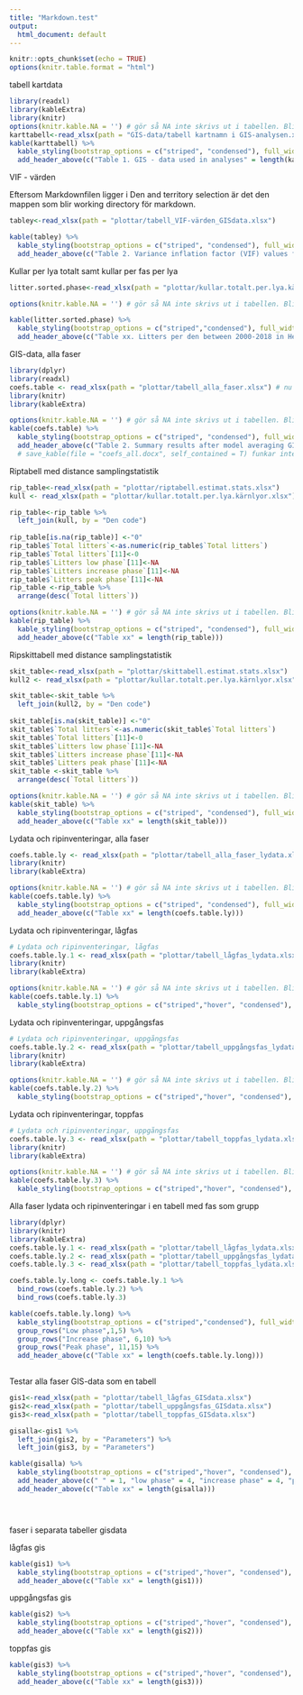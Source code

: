 ```yaml
---
title: "Markdown.test"
output:
  html_document: default
---
```


```r
knitr::opts_chunk$set(echo = TRUE)
options(knitr.table.format = "html")
```

tabell kartdata
```r
library(readxl)
library(kableExtra)
library(knitr)
options(knitr.kable.NA = '') # gör så NA inte skrivs ut i tabellen. Blir blanksteg istället
karttabell<-read_xlsx(path = "GIS-data/tabell kartnamn i GIS-analysen.xlsx")
kable(karttabell) %>%
  kable_styling(bootstrap_options = c("striped", "condensed"), full_width = F, position = "center") %>% 
  add_header_above(c("Table 1. GIS - data used in analyses" = length(karttabell)))

```


VIF - värden

Eftersom Markdownfilen ligger i Den and territory selection är det den mappen som blir working directory för markdown.
```r


tabley<-read_xlsx(path = "plottar/tabell_VIF-värden_GISdata.xlsx")

kable(tabley) %>%
  kable_styling(bootstrap_options = c("striped", "condensed"), full_width = F, position = "center") %>% 
  add_header_above(c("Table 2. Variance inflation factor (VIF) values for variables included in the global model" = length(tabley)))

```

Kullar per lya totalt samt kullar per fas per lya

```r
litter.sorted.phase<-read_xlsx(path = "plottar/kullar.totalt.per.lya.kärnlyor.xlsx") 

options(knitr.kable.NA = '') # gör så NA inte skrivs ut i tabellen. Blir blanksteg istället

kable(litter.sorted.phase) %>%
  kable_styling(bootstrap_options = c("striped","condensed"), full_width = F, position = "center") %>% 
  add_header_above(c("Table xx. Litters per den between 2000-2018 in Helags" = length(litter.sorted.phase)))
```

GIS-data, alla faser
```r
library(dplyr)
library(readxl)
coefs.table <- read_xlsx(path = "plottar/tabell_alla_faser.xlsx") # nu funkar det. Man måste läsa in dataramen direkt i markdown. Man kan inte plocka den från environment
library(knitr)
library(kableExtra)

options(knitr.kable.NA = '') # gör så NA inte skrivs ut i tabellen. Blir blanksteg istället
kable(coefs.table) %>%
  kable_styling(bootstrap_options = c("striped", "condensed"), full_width = F, position = "center", font_size = 12) %>% 
  add_header_above(c("Table 2. Summary results after model averaging GIS variables, all phases included" = length(coefs.table))) #anger hur många kolumner titeln ska ligga över
  # save_kable(file = "coefs_all.docx", self_contained = T) funkar inte. Filen blir tom
```
Riptabell med distance samplingstatistik


```r
rip_table<-read_xlsx(path = "plottar/riptabell.estimat.stats.xlsx")
kull <- read_xlsx(path = "plottar/kullar.totalt.per.lya.kärnlyor.xlsx") #lägger på en kolumn med kullar

rip_table<-rip_table %>% 
  left_join(kull, by = "Den code")
 
rip_table[is.na(rip_table)] <-"0"
rip_table$`Total litters`<-as.numeric(rip_table$`Total litters`)
rip_table$`Total litters`[11]<-0
rip_table$`Litters low phase`[11]<-NA
rip_table$`Litters increase phase`[11]<-NA
rip_table$`Litters peak phase`[11]<-NA
rip_table <-rip_table %>% 
  arrange(desc(`Total litters`))

options(knitr.kable.NA = '') # gör så NA inte skrivs ut i tabellen. Blir blanksteg istället
kable(rip_table) %>%
  kable_styling(bootstrap_options = c("striped", "condensed"), full_width = F, position = "center") %>% 
  add_header_above(c("Table xx" = length(rip_table)))


```

Ripskittabell med distance samplingstatistik


```r
skit_table<-read_xlsx(path = "plottar/skittabell.estimat.stats.xlsx")
kull2 <- read_xlsx(path = "plottar/kullar.totalt.per.lya.kärnlyor.xlsx") #lägger på en kolumn med kullar

skit_table<-skit_table %>% 
  left_join(kull2, by = "Den code")
 
skit_table[is.na(skit_table)] <-"0"
skit_table$`Total litters`<-as.numeric(skit_table$`Total litters`)
skit_table$`Total litters`[11]<-0
skit_table$`Litters low phase`[11]<-NA
skit_table$`Litters increase phase`[11]<-NA
skit_table$`Litters peak phase`[11]<-NA
skit_table <-skit_table %>% 
  arrange(desc(`Total litters`))

options(knitr.kable.NA = '') # gör så NA inte skrivs ut i tabellen. Blir blanksteg istället
kable(skit_table) %>%
  kable_styling(bootstrap_options = c("striped", "condensed"), full_width = F, position = "center") %>% 
  add_header_above(c("Table xx" = length(skit_table)))
```
Lydata och ripinventeringar, alla faser
```r
coefs.table.ly <- read_xlsx(path = "plottar/tabell_alla_faser_lydata.xlsx") # nu funkar det. Man måste läsa in dataramen direkt i markdown. Man kan inte plocka den från environment
library(knitr)
library(kableExtra)

options(knitr.kable.NA = '') # gör så NA inte skrivs ut i tabellen. Blir blanksteg istället
kable(coefs.table.ly) %>%
  kable_styling(bootstrap_options = c("striped", "condensed"), full_width = F, position = "center") %>% 
  add_header_above(c("Table xx" = length(coefs.table.ly)))
```



Lydata och ripinventeringar, lågfas


```r
# Lydata och ripinventeringar, lågfas
coefs.table.ly.1 <- read_xlsx(path = "plottar/tabell_lågfas_lydata.xlsx") # nu funkar det. Man måste läsa in dataramen direkt i markdown. Man kan inte plocka den från environment
library(knitr)
library(kableExtra)

options(knitr.kable.NA = '') # gör så NA inte skrivs ut i tabellen. Blir blanksteg istället
kable(coefs.table.ly.1) %>%
  kable_styling(bootstrap_options = c("striped","hover", "condensed"), full_width = F, position = "center") 
```
Lydata och ripinventeringar, uppgångsfas

```r
# Lydata och ripinventeringar, uppgångsfas
coefs.table.ly.2 <- read_xlsx(path = "plottar/tabell_uppgångsfas_lydata.xlsx") # nu funkar det. Man måste läsa in dataramen direkt i markdown. Man kan inte plocka den från environment
library(knitr)
library(kableExtra)

options(knitr.kable.NA = '') # gör så NA inte skrivs ut i tabellen. Blir blanksteg istället
kable(coefs.table.ly.2) %>%
  kable_styling(bootstrap_options = c("striped","hover", "condensed"), full_width = F, position = "center") 
```
Lydata och ripinventeringar, toppfas

```r
# Lydata och ripinventeringar, uppgångsfas
coefs.table.ly.3 <- read_xlsx(path = "plottar/tabell_toppfas_lydata.xlsx") # nu funkar det. Man måste läsa in dataramen direkt i markdown. Man kan inte plocka den från environment
library(knitr)
library(kableExtra)

options(knitr.kable.NA = '') # gör så NA inte skrivs ut i tabellen. Blir blanksteg istället
kable(coefs.table.ly.3) %>%
  kable_styling(bootstrap_options = c("striped","hover", "condensed"), full_width = F, position = "center") 
```
Alla faser lydata och ripinventeringar i en tabell med fas som grupp




```r
library(dplyr)
library(knitr)
library(kableExtra)
coefs.table.ly.1 <- read_xlsx(path = "plottar/tabell_lågfas_lydata.xlsx")
coefs.table.ly.2 <- read_xlsx(path = "plottar/tabell_uppgångsfas_lydata.xlsx")
coefs.table.ly.3 <- read_xlsx(path = "plottar/tabell_toppfas_lydata.xlsx")

coefs.table.ly.long <- coefs.table.ly.1 %>% 
  bind_rows(coefs.table.ly.2) %>% 
  bind_rows(coefs.table.ly.3)

kable(coefs.table.ly.long) %>%
  kable_styling(bootstrap_options = c("striped","condensed"), full_width = F) %>% 
  group_rows("Low phase",1,5) %>% 
  group_rows("Increase phase", 6,10) %>% 
  group_rows("Peak phase", 11,15) %>%
  add_header_above(c("Table xx" = length(coefs.table.ly.long)))
  
```
Testar alla faser GIS-data som en tabell
```r

gis1<-read_xlsx(path = "plottar/tabell_lågfas_GISdata.xlsx")
gis2<-read_xlsx(path = "plottar/tabell_uppgångsfas_GISdata.xlsx")
gis3<-read_xlsx(path = "plottar/tabell_toppfas_GISdata.xlsx")

gisalla<-gis1 %>% 
  left_join(gis2, by = "Parameters") %>% 
  left_join(gis3, by = "Parameters")

kable(gisalla) %>%
  kable_styling(bootstrap_options = c("striped","hover", "condensed"), full_width = F, position = "center", font_size = 8) %>% 
  add_header_above(c(" " = 1, "low phase" = 4, "increase phase" = 4, "peak phase" = 4)) %>% 
  add_header_above(c("Table xx" = length(gisalla)))





```
faser i separata tabeller gisdata

lågfas gis
```r

kable(gis1) %>%
  kable_styling(bootstrap_options = c("striped","hover", "condensed"), full_width = F, position = "center") %>% 
  add_header_above(c("Table xx" = length(gis1)))


```

uppgångsfas gis


```r


kable(gis2) %>%
  kable_styling(bootstrap_options = c("striped","hover", "condensed"), full_width = F, position = "center") %>% 
  add_header_above(c("Table xx" = length(gis2)))
```


toppfas gis

```r


kable(gis3) %>%
  kable_styling(bootstrap_options = c("striped","hover", "condensed"), full_width = F, position = "center") %>% 
  add_header_above(c("Table xx" = length(gis3)))
```
